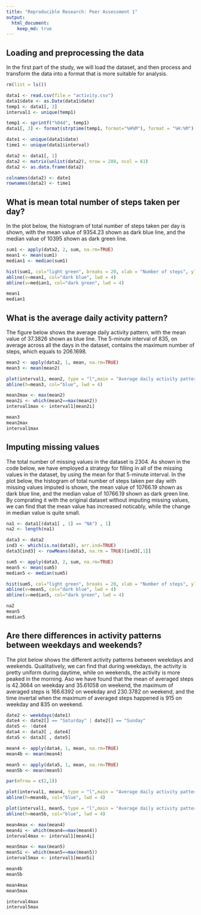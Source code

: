 ```yaml
---
title: "Reproducible Research: Peer Assessment 1"
output: 
  html_document:
    keep_md: true
---
```







## Loading and preprocessing the data

In the first part of the study, we will load the dataset, and then process and transform the data into a format that is more suitable for analysis. 

```r
rm(list = ls())

data1 <- read.csv(file = "activity.csv")
data1$date <- as.Date(data1$date)
temp1 <- data1[, 3]
interval1 <- unique(temp1)

temp1 <- sprintf("%04d", temp1)
data1[, 3] <- format(strptime(temp1, format="%H%M"), format = "%H:%M")

date1 <- unique(data1$date)
time1 <- unique(data1$interval)

data2 <- data1[, 1]
data2 <- matrix(unlist(data2), nrow = 288, ncol = 61) 
data2 <- as.data.frame(data2)

colnames(data2) <- date1
rownames(data2) <- time1
```











## What is mean total number of steps taken per day?

In the plot below, the histogram of total number of steps taken per day is shown, with the mean value of 9354.23 shown as dark blue line, and the median value of 10395 shown as dark green line. 

```r
sum1 <- apply(data2, 2, sum, na.rm=TRUE)
mean1 <- mean(sum1)
median1 <- median(sum1)

hist(sum1, col="light green", breaks = 20, xlab = "Number of steps", ylab = "Frequency", main = "Total number of steps taken per day")
abline(v=mean1, col="dark blue", lwd = 4)
abline(v=median1, col="dark green", lwd = 4)

mean1
median1
```












## What is the average daily activity pattern?

The figure below shows the average daily activity pattern, with the mean value of 37.3826 shown as blue line. The 5-minute interval of 835, on average across all the days in the dataset, contains the maximum number of steps, which equals to 206.1698. 


```r
mean2 <- apply(data2, 1, mean, na.rm=TRUE)
mean3 <- mean(mean2)

plot(interval1, mean2, type = "l",main = "Average daily activity pattern", xlab = "Time interval", ylab = "Number of steps")
abline(h=mean3, col="blue", lwd = 4)

mean2max <- max(mean2)
mean2i <- which(mean2==max(mean2))
interval1max <- interval1[mean2i]

mean3
mean2max
interval1max
```














## Imputing missing values

The total number of missing values in the dataset is 2304. As shown in the code below, we have employed a strategy for filling in all of the missing values in the dataset, by using the mean for that 5-minute interval. In the plot below, the histogram of total number of steps taken per day with missing values imputed is shown, the mean value of 10766.19 shown as dark blue line, and the median value of 10766.19 shown as dark green line. By comprating it with the original dataset without imputing missing values, we can find that the mean value has increased noticably, while the change in median value is quite small. 


```r
na1 <- data1[(data1[ , 1] == "NA") , 1]
na2 <- length(na1)

data3 <- data2
ind3 <- which(is.na(data3), arr.ind=TRUE)
data3[ind3] <- rowMeans(data3, na.rm = TRUE)[ind3[,1]]

sum5 <- apply(data3, 2, sum, na.rm=TRUE)
mean5 <- mean(sum5)
median5 <- median(sum5)

hist(sum5, col="light green", breaks = 20, xlab = "Number of steps", ylab = "Frequency", main = "Total number of steps taken per day with missing values imputed")
abline(v=mean5, col="dark blue", lwd = 4)
abline(v=median5, col="dark green", lwd = 4)

na2
mean5
median5
```













## Are there differences in activity patterns between weekdays and weekends?

The plot below shows the different activity patterns between weekdays and weekends. Qualitatively, we can find that during weekdays, the activity is pretty uniform during daytime, while on weekends, the activity is more peaked in the morning. Aso we have found that the mean of averaged steps is 42.3664 on weekday and 35.61058 on weekend, the maximum of averaged steps is 166.6392 on weekday and 230.3782 on weekend, and the time invertal when the maximum of averaged steps happened is 915 on weekday and 835 on weekend. 


```r
date2 <- weekdays(date1)
date4 <- date2[] == "Saturday" | date2[] == "Sunday"
date5 <- !date4
data4 <- data3[ , date4]
data5 <- data3[ , date5]

mean4 <- apply(data4, 1, mean, na.rm=TRUE)
mean4b <- mean(mean4)

mean5 <- apply(data5, 1, mean, na.rm=TRUE)
mean5b <- mean(mean5)

par(mfrow = c(2,1))

plot(interval1, mean4, type = "l",main = "Average daily activity pattern on Weekday", xlab = "Time interval", ylab = "Number of steps",ylim=c(0,250))
abline(h=mean4b, col="blue", lwd = 4)

plot(interval1, mean5, type = "l",main = "Average daily activity pattern on Weekend", xlab = "Time interval", ylab = "Number of steps",ylim=c(0,250))
abline(h=mean5b, col="blue", lwd = 4)

mean4max <- max(mean4)
mean4i <- which(mean4==max(mean4))
interval4max <- interval1[mean4i]

mean5max <- max(mean5)
mean5i <- which(mean5==max(mean5))
interval5max <- interval1[mean5i]

mean4b
mean5b

mean4max
mean5max

interval4max
interval5max
```








